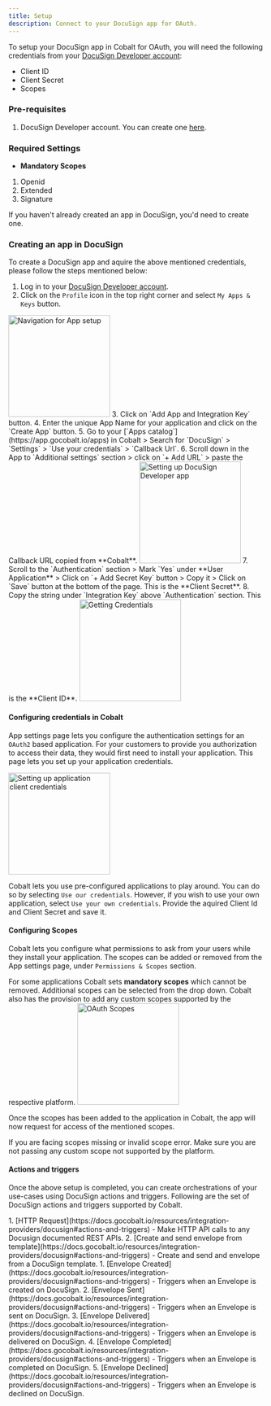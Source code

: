 ```yaml
---
title: Setup
description: Connect to your DocuSign app for OAuth.
---
```

To setup your DocuSign app in Cobalt for OAuth, you will need the following credentials from your [DocuSign Developer account](https://developers.docusign.com/):
- Client ID
- Client Secret
- Scopes

### Pre-requisites

1. DocuSign Developer account. You can create one [here](https://go.docusign.com/o/sandbox/?postActivateUrl=https://developers.docusign.com/).

### Required Settings

* **Mandatory Scopes** 
1. Openid
2. Extended
3. Signature

<Info>If you haven't already created an app in DocuSign, you'd need to create one.</Info>

### Creating an app in DocuSign

To create a DocuSign app and aquire the above mentioned credentials, please follow the steps mentioned below:

1. Log in to your [DocuSign Developer account](https://developers.docusign.com/).
2. Click on the `Profile` icon in the top right corner and select `My Apps & Keys` button.
<img height="200" src="/images/Docusign/Docusign_navigation.png" alt="Navigation for App setup"/>
3. Click on `Add App and Integration Key` button.
4. Enter the unique App Name for your application and click on the `Create App` button.
5. Go to your [`Apps catalog`](https://app.gocobalt.io/apps) in Cobalt > Search for `DocuSign` > `Settings` > `Use your credentials` > `Callback Url`.
6. Scroll down in the App to `Additional settings` section > click on `+ Add URL` > paste the Callback URL copied from **Cobalt**.

<img height="200" src="/images/Docusign/Docusign_config.png" alt="Setting up DocuSign Developer app"/>
7. Scroll to the `Authentication` section > Mark `Yes` under **User Application** > Click on `+ Add Secret Key` button > Copy it > Click on `Save` button at the bottom of the page. This is the **Client Secret**.
8. Copy the string under `Integration Key` above `Authentication` section. This is the **Client ID**.
<img height="200" src="/images/DocuSign/DocuSign_credentials.png" alt="Getting Credentials"/>

#### Configuring credentials in Cobalt
App settings page lets you configure the authentication settings for an `OAuth2` based application. For your customers to provide you authorization to access their data,
they would first need to install your application. This page lets you set up your application credentials.

<img height="200" src="/images/Docusign/Docusign_cobalt.png" alt="Setting up application client credentials"/>

Cobalt lets you use pre-configured applications to play around. You can do so by selecting `Use our credentials`. However, if you wish to use your own application,
select `Use your own credentials`. Provide the aquired Client Id and Client Secret and save it.

#### Configuring Scopes
Cobalt lets you configure what permissions to ask from your users while they install your application. The scopes can be added or removed from the App settings page, under `Permissions & Scopes`
section.

For some applications Cobalt sets **mandatory scopes** which cannot be removed. Additional scopes can be selected from the drop down. Cobalt also has the provision to add any 
custom scopes supported by the respective platform.
<img height="200" src="/images/Docusign/Docusign_scopes.png" alt="OAuth Scopes"/>

Once the scopes has been added to the application in Cobalt, the app will now request for access of the mentioned scopes.

<Warning>
If you are facing scopes missing or invalid scope error. Make sure you are not passing any custom scope not supported by the platform.
</Warning>

#### Actions and triggers
Once the above setup is completed, you can create orchestrations of your use-cases using DocuSign actions and triggers. Following are the set of DocuSign actions and triggers
supported by Cobalt.

<Tabs>
  <Tab title="Actions">
     1. [HTTP Request](https://docs.gocobalt.io/resources/integration-providers/docusign#actions-and-triggers) - Make HTTP API calls to any Docusign documented REST APIs.
     2. [Create and send envelope from template](https://docs.gocobalt.io/resources/integration-providers/docusign#actions-and-triggers) - Create and send and envelope from a DocuSign template.
  </Tab>
  
  <Tab title="Triggers">
         1. [Envelope Created](https://docs.gocobalt.io/resources/integration-providers/docusign#actions-and-triggers) - Triggers when an Envelope is created on DocuSign.
         2. [Envelope Sent](https://docs.gocobalt.io/resources/integration-providers/docusign#actions-and-triggers) - Triggers when an Envelope is sent on DocuSign.
         3. [Envelope Delivered](https://docs.gocobalt.io/resources/integration-providers/docusign#actions-and-triggers) - Triggers when an Envelope is delivered on DocuSign.
         4. [Envelope Completed](https://docs.gocobalt.io/resources/integration-providers/docusign#actions-and-triggers) - Triggers when an Envelope is completed on DocuSign.
         5. [Envelope Declined](https://docs.gocobalt.io/resources/integration-providers/docusign#actions-and-triggers) - Triggers when an Envelope is declined on DocuSign.
  </Tab>
</Tabs>